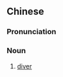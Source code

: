 ==Chinese==
{{zh-forms|s=潜水员|type=21}}

===Pronunciation===
{{zh-pron
|m=qiánshuǐyuán
|c=cim4 seoi2 jyun4
|cat=n
}}

===Noun===
{{zh-noun}}

# [[diver]]